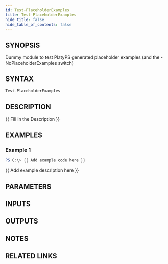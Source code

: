 ```yaml
---
id: Test-PlaceholderExamples
title: Test-PlaceholderExamples
hide_title: false
hide_table_of_contents: false
---
```


## SYNOPSIS

Dummy module to test PlatyPS generated placeholder examples (and the -NoPlaceholderExamples switch)

## SYNTAX

```powershell
Test-PlaceholderExamples
```

## DESCRIPTION

\{\{ Fill in the Description \}\}

## EXAMPLES

### Example 1

```powershell
PS C:\> {{ Add example code here }}
```

\{\{ Add example description here \}\}

## PARAMETERS

## INPUTS

## OUTPUTS

## NOTES

## RELATED LINKS

